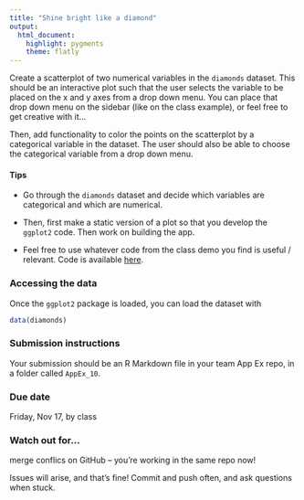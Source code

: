 ```yaml
---
title: "Shine bright like a diamond"
output: 
  html_document: 
    highlight: pygments
    theme: flatly
---
```


Create a scatterplot of two numerical variables in the `diamonds` dataset. This should be an 
interactive plot such that the user selects the variable to be placed on the x and y axes from 
a drop down menu. You can place that drop down menu on the sidebar (like on the class example), 
or feel free to get creative with it...

Then, add functionality to color the points on the scatterplot by a categorical variable
in the dataset. The user should also be able to choose the categorical variable from a 
drop down menu.

#### Tips

- Go through the `diamonds` dataset and decide which variables are categorical and which
are numerical.

- Then, first make a static version of a plot so that you develop the `ggplot2` code. Then
work on building the app.

- Feel free to use whatever code from the class demo you find is useful / relevant. Code
is available [here](https://github.com/mine-cetinkaya-rundel/sta112_f15/tree/master/shiny_clt).

### Accessing the data

Once the `ggplot2` package is loaded, you can load the dataset with

```r
data(diamonds)
```

### Submission instructions

Your submission should be an R Markdown file in your team App Ex repo, in a folder 
called `AppEx_10`.

### Due date

Friday, Nov 17, by class

### Watch out for...

merge conflics on GitHub -- you're working in the same repo now!

Issues will arise, and that's fine! Commit and push often, and ask questions
when stuck.